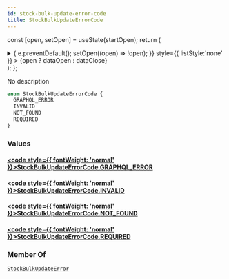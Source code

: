 ```yaml
---
id: stock-bulk-update-error-code
title: StockBulkUpdateErrorCode
---
```






const [open, setOpen] = useState(startOpen);
return (
<details {...(open ? { open: true } : {})} className="details" style={{ border:'none', boxShadow:'none', background:'var(--ifm-background-color)' }}>
<summary
onClick={(e) => {
e.preventDefault();
setOpen((open) => !open);
}}
style={{ listStyle:'none' }} >
{open ? dataOpen : dataClose}
</summary>
{open && children}
</details>
);
};

No description

```graphql
enum StockBulkUpdateErrorCode {
  GRAPHQL_ERROR
  INVALID
  NOT_FOUND
  REQUIRED
}
```

### Values

#### [<code style={{ fontWeight: 'normal' }}>StockBulkUpdateErrorCode.<b>GRAPHQL_ERROR</b></code>](#)

#### [<code style={{ fontWeight: 'normal' }}>StockBulkUpdateErrorCode.<b>INVALID</b></code>](#)

#### [<code style={{ fontWeight: 'normal' }}>StockBulkUpdateErrorCode.<b>NOT_FOUND</b></code>](#)

#### [<code style={{ fontWeight: 'normal' }}>StockBulkUpdateErrorCode.<b>REQUIRED</b></code>](#)

### Member Of

[`StockBulkUpdateError`](../../../api-reference/products/objects/stock-bulk-update-error.mdx) <Badge class="badge badge--secondary" text="object"/>
